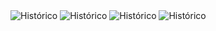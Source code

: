 <Steps>
  <Step title="Clique na aba &#8220;Histórico&#8221;">
    <Frame>
      <img
        src="/images/atendimento/historico_atendimento.png"
        alt="Histórico"
      />
    </Frame>
  </Step>
  <Step title="Clique na barra de pesquisa e digite o número do ticket do chat ou o nome do contato para localizar rapidamente a conversa desejada">
    <Frame>
      <img
        src="/images/atendimento/historico_atendimento2.png"
        alt="Histórico"
      />
    </Frame>
  </Step>
  <Step title="Para acessar o histórico, basta clicar no chat indicado">
    <Frame>
      <img
        src="/images/atendimento/historico_atendimento3.png"
        alt="Histórico"
      />
    </Frame>
  </Step>
  <Step title="Hitórico do atendimento">
    <Frame>
      <img
        src="/images/atendimento/historico_atendimento4.png"
        alt="Histórico"
      />
    </Frame>
  </Step>
</Steps>
